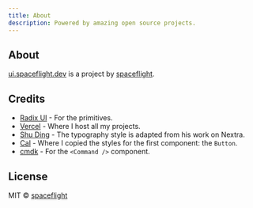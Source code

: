 ```yaml
---
title: About
description: Powered by amazing open source projects.
---
```


## About

[ui.spaceflight.dev](https://ui.spaceflight.dev) is a project by [spaceflight](https://spaceflight.com).

## Credits

- [Radix UI](https://radix-ui.com) - For the primitives.
- [Vercel](https://vercel.com) - Where I host all my projects.
- [Shu Ding](https://shud.in) - The typography style is adapted from his work on Nextra.
- [Cal](https://cal.com) - Where I copied the styles for the first component: the `Button`.
- [cmdk](https://cmdk.paco.me) - For the `<Command />` component.

## License

MIT © [spaceflight](https://spaceflight.com)
